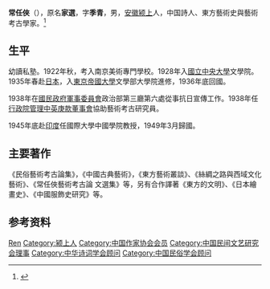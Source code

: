 '''常任俠'''（{{bd|1904年||1996年||}}），原名'''家選'''，字'''季青'''，男，[[安徽省|安徽]][[潁上縣|颍上]]人，中国詩人、東方藝術史與藝術考古學家。<ref>{{Cite web|title=常任侠|url=http://www.chinawriter.com.cn/zxhy/member/396.shtml|accessdate=2020-02-25|work=中国作家网|archive-date=2020-02-25|archive-url=https://web.archive.org/web/20200225030227/http://www.chinawriter.com.cn/zxhy/member/396.shtml}}</ref>

== 生平 ==
幼讀私塾。1922年秋，考入南京美術專門學校。1928年入[[國立中央大學|國立中央大學]]文學院。1935年春赴[[日本|日本]]，入[[東京帝國大學|東京帝國大學]]文學部大學院進修，1936年底回國。

1938年在[[國民政府軍事委員會|國民政府軍事委員會]]政治部第三廳第六處從事抗日宣傳工作。1938年任[[行政院管理中英庚款董事會|行政院管理中英庚款董事會]]協助藝術考古研究員。

1945年底赴[[印度|印度]]任國際大學中國學院教授，1949年3月歸國。

== 主要著作 ==
《民俗藝術考古論集》，《中國古典藝術》，《東方藝術叢談》、《絲綢之路與西域文化藝術》、《常任俠藝術考古論 文選集》等，另有合作譯著《東方的文明》、《日本繪畫史》、《中國服飾史研究》等。

== 参考资料 ==
{{reflist}}

{{Navboxes
| title  = 常任侠在[[中华诗词学会|中华诗词学会]]的职务
| list1  =
{{中华诗词学会第一届理事会}}
}}
{{Navboxes
| title  = 常任侠在[[中国民俗学会|中国民俗学会]]的职务
| list1  =
{{中国民俗学会第二届理事会}}
}}
{{Navboxes 
| title  = 常任侠在[[中国民间文艺家协会|中国民间文艺家协会]]的职务
| list1  =
{{中国民间文艺研究会第一届理事会}}
}}
{{Navboxes 
| title  = 常任侠在[[中华全国归国华侨联合会|中华全国归国华侨联合会]]的职务
| list1  =
{{中华全国归国华侨联合会第一届委员会}}
{{中华全国归国华侨联合会第二届委员会}}
{{中华全国归国华侨联合会第三届委员会}}
{{中华全国归国华侨联合会第四届委员会}}
}}

{{Authority control}}

{{DEFAULTSORT:Chang常}}
[[Category:常姓|Ren]]
[[Category:颍上人|Category:颍上人]]
[[Category:中国作家协会会员|Category:中国作家协会会员]]
[[Category:中国民间文艺研究会理事|Category:中国民间文艺研究会理事]]
[[Category:中华诗词学会顾问|Category:中华诗词学会顾问]]
[[Category:中国民俗学会顾问|Category:中国民俗学会顾问]]